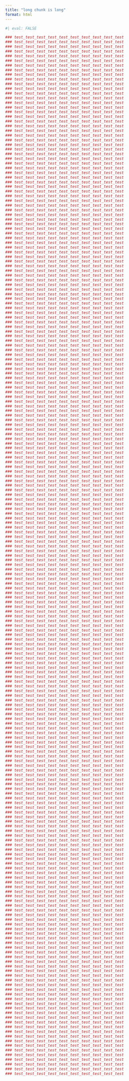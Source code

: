 ```yaml
---
title: "long chunk is long"
format: html
---
```


```r
#| eval: FALSE

### test_test_test_test_test_test_test_test_test_test
### test_test_test_test_test_test_test_test_test_test
### test_test_test_test_test_test_test_test_test_test
### test_test_test_test_test_test_test_test_test_test
### test_test_test_test_test_test_test_test_test_test
### test_test_test_test_test_test_test_test_test_test
### test_test_test_test_test_test_test_test_test_test
### test_test_test_test_test_test_test_test_test_test
### test_test_test_test_test_test_test_test_test_test
### test_test_test_test_test_test_test_test_test_test
### test_test_test_test_test_test_test_test_test_test
### test_test_test_test_test_test_test_test_test_test
### test_test_test_test_test_test_test_test_test_test
### test_test_test_test_test_test_test_test_test_test
### test_test_test_test_test_test_test_test_test_test
### test_test_test_test_test_test_test_test_test_test
### test_test_test_test_test_test_test_test_test_test
### test_test_test_test_test_test_test_test_test_test
### test_test_test_test_test_test_test_test_test_test
### test_test_test_test_test_test_test_test_test_test
### test_test_test_test_test_test_test_test_test_test
### test_test_test_test_test_test_test_test_test_test
### test_test_test_test_test_test_test_test_test_test
### test_test_test_test_test_test_test_test_test_test
### test_test_test_test_test_test_test_test_test_test
### test_test_test_test_test_test_test_test_test_test
### test_test_test_test_test_test_test_test_test_test
### test_test_test_test_test_test_test_test_test_test
### test_test_test_test_test_test_test_test_test_test
### test_test_test_test_test_test_test_test_test_test
### test_test_test_test_test_test_test_test_test_test
### test_test_test_test_test_test_test_test_test_test
### test_test_test_test_test_test_test_test_test_test
### test_test_test_test_test_test_test_test_test_test
### test_test_test_test_test_test_test_test_test_test
### test_test_test_test_test_test_test_test_test_test
### test_test_test_test_test_test_test_test_test_test
### test_test_test_test_test_test_test_test_test_test
### test_test_test_test_test_test_test_test_test_test
### test_test_test_test_test_test_test_test_test_test
### test_test_test_test_test_test_test_test_test_test
### test_test_test_test_test_test_test_test_test_test
### test_test_test_test_test_test_test_test_test_test
### test_test_test_test_test_test_test_test_test_test
### test_test_test_test_test_test_test_test_test_test
### test_test_test_test_test_test_test_test_test_test
### test_test_test_test_test_test_test_test_test_test
### test_test_test_test_test_test_test_test_test_test
### test_test_test_test_test_test_test_test_test_test
### test_test_test_test_test_test_test_test_test_test
### test_test_test_test_test_test_test_test_test_test
### test_test_test_test_test_test_test_test_test_test
### test_test_test_test_test_test_test_test_test_test
### test_test_test_test_test_test_test_test_test_test
### test_test_test_test_test_test_test_test_test_test
### test_test_test_test_test_test_test_test_test_test
### test_test_test_test_test_test_test_test_test_test
### test_test_test_test_test_test_test_test_test_test
### test_test_test_test_test_test_test_test_test_test
### test_test_test_test_test_test_test_test_test_test
### test_test_test_test_test_test_test_test_test_test
### test_test_test_test_test_test_test_test_test_test
### test_test_test_test_test_test_test_test_test_test
### test_test_test_test_test_test_test_test_test_test
### test_test_test_test_test_test_test_test_test_test
### test_test_test_test_test_test_test_test_test_test
### test_test_test_test_test_test_test_test_test_test
### test_test_test_test_test_test_test_test_test_test
### test_test_test_test_test_test_test_test_test_test
### test_test_test_test_test_test_test_test_test_test
### test_test_test_test_test_test_test_test_test_test
### test_test_test_test_test_test_test_test_test_test
### test_test_test_test_test_test_test_test_test_test
### test_test_test_test_test_test_test_test_test_test
### test_test_test_test_test_test_test_test_test_test
### test_test_test_test_test_test_test_test_test_test
### test_test_test_test_test_test_test_test_test_test
### test_test_test_test_test_test_test_test_test_test
### test_test_test_test_test_test_test_test_test_test
### test_test_test_test_test_test_test_test_test_test
### test_test_test_test_test_test_test_test_test_test
### test_test_test_test_test_test_test_test_test_test
### test_test_test_test_test_test_test_test_test_test
### test_test_test_test_test_test_test_test_test_test
### test_test_test_test_test_test_test_test_test_test
### test_test_test_test_test_test_test_test_test_test
### test_test_test_test_test_test_test_test_test_test
### test_test_test_test_test_test_test_test_test_test
### test_test_test_test_test_test_test_test_test_test
### test_test_test_test_test_test_test_test_test_test
### test_test_test_test_test_test_test_test_test_test
### test_test_test_test_test_test_test_test_test_test
### test_test_test_test_test_test_test_test_test_test
### test_test_test_test_test_test_test_test_test_test
### test_test_test_test_test_test_test_test_test_test
### test_test_test_test_test_test_test_test_test_test
### test_test_test_test_test_test_test_test_test_test
### test_test_test_test_test_test_test_test_test_test
### test_test_test_test_test_test_test_test_test_test
### test_test_test_test_test_test_test_test_test_test
### test_test_test_test_test_test_test_test_test_test
### test_test_test_test_test_test_test_test_test_test
### test_test_test_test_test_test_test_test_test_test
### test_test_test_test_test_test_test_test_test_test
### test_test_test_test_test_test_test_test_test_test
### test_test_test_test_test_test_test_test_test_test
### test_test_test_test_test_test_test_test_test_test
### test_test_test_test_test_test_test_test_test_test
### test_test_test_test_test_test_test_test_test_test
### test_test_test_test_test_test_test_test_test_test
### test_test_test_test_test_test_test_test_test_test
### test_test_test_test_test_test_test_test_test_test
### test_test_test_test_test_test_test_test_test_test
### test_test_test_test_test_test_test_test_test_test
### test_test_test_test_test_test_test_test_test_test
### test_test_test_test_test_test_test_test_test_test
### test_test_test_test_test_test_test_test_test_test
### test_test_test_test_test_test_test_test_test_test
### test_test_test_test_test_test_test_test_test_test
### test_test_test_test_test_test_test_test_test_test
### test_test_test_test_test_test_test_test_test_test
### test_test_test_test_test_test_test_test_test_test
### test_test_test_test_test_test_test_test_test_test
### test_test_test_test_test_test_test_test_test_test
### test_test_test_test_test_test_test_test_test_test
### test_test_test_test_test_test_test_test_test_test
### test_test_test_test_test_test_test_test_test_test
### test_test_test_test_test_test_test_test_test_test
### test_test_test_test_test_test_test_test_test_test
### test_test_test_test_test_test_test_test_test_test
### test_test_test_test_test_test_test_test_test_test
### test_test_test_test_test_test_test_test_test_test
### test_test_test_test_test_test_test_test_test_test
### test_test_test_test_test_test_test_test_test_test
### test_test_test_test_test_test_test_test_test_test
### test_test_test_test_test_test_test_test_test_test
### test_test_test_test_test_test_test_test_test_test
### test_test_test_test_test_test_test_test_test_test
### test_test_test_test_test_test_test_test_test_test
### test_test_test_test_test_test_test_test_test_test
### test_test_test_test_test_test_test_test_test_test
### test_test_test_test_test_test_test_test_test_test
### test_test_test_test_test_test_test_test_test_test
### test_test_test_test_test_test_test_test_test_test
### test_test_test_test_test_test_test_test_test_test
### test_test_test_test_test_test_test_test_test_test
### test_test_test_test_test_test_test_test_test_test
### test_test_test_test_test_test_test_test_test_test
### test_test_test_test_test_test_test_test_test_test
### test_test_test_test_test_test_test_test_test_test
### test_test_test_test_test_test_test_test_test_test
### test_test_test_test_test_test_test_test_test_test
### test_test_test_test_test_test_test_test_test_test
### test_test_test_test_test_test_test_test_test_test
### test_test_test_test_test_test_test_test_test_test
### test_test_test_test_test_test_test_test_test_test
### test_test_test_test_test_test_test_test_test_test
### test_test_test_test_test_test_test_test_test_test
### test_test_test_test_test_test_test_test_test_test
### test_test_test_test_test_test_test_test_test_test
### test_test_test_test_test_test_test_test_test_test
### test_test_test_test_test_test_test_test_test_test
### test_test_test_test_test_test_test_test_test_test
### test_test_test_test_test_test_test_test_test_test
### test_test_test_test_test_test_test_test_test_test
### test_test_test_test_test_test_test_test_test_test
### test_test_test_test_test_test_test_test_test_test
### test_test_test_test_test_test_test_test_test_test
### test_test_test_test_test_test_test_test_test_test
### test_test_test_test_test_test_test_test_test_test
### test_test_test_test_test_test_test_test_test_test
### test_test_test_test_test_test_test_test_test_test
### test_test_test_test_test_test_test_test_test_test
### test_test_test_test_test_test_test_test_test_test
### test_test_test_test_test_test_test_test_test_test
### test_test_test_test_test_test_test_test_test_test
### test_test_test_test_test_test_test_test_test_test
### test_test_test_test_test_test_test_test_test_test
### test_test_test_test_test_test_test_test_test_test
### test_test_test_test_test_test_test_test_test_test
### test_test_test_test_test_test_test_test_test_test
### test_test_test_test_test_test_test_test_test_test
### test_test_test_test_test_test_test_test_test_test
### test_test_test_test_test_test_test_test_test_test
### test_test_test_test_test_test_test_test_test_test
### test_test_test_test_test_test_test_test_test_test
### test_test_test_test_test_test_test_test_test_test
### test_test_test_test_test_test_test_test_test_test
### test_test_test_test_test_test_test_test_test_test
### test_test_test_test_test_test_test_test_test_test
### test_test_test_test_test_test_test_test_test_test
### test_test_test_test_test_test_test_test_test_test
### test_test_test_test_test_test_test_test_test_test
### test_test_test_test_test_test_test_test_test_test
### test_test_test_test_test_test_test_test_test_test
### test_test_test_test_test_test_test_test_test_test
### test_test_test_test_test_test_test_test_test_test
### test_test_test_test_test_test_test_test_test_test
### test_test_test_test_test_test_test_test_test_test
### test_test_test_test_test_test_test_test_test_test
### test_test_test_test_test_test_test_test_test_test
### test_test_test_test_test_test_test_test_test_test
### test_test_test_test_test_test_test_test_test_test
### test_test_test_test_test_test_test_test_test_test
### test_test_test_test_test_test_test_test_test_test
### test_test_test_test_test_test_test_test_test_test
### test_test_test_test_test_test_test_test_test_test
### test_test_test_test_test_test_test_test_test_test
### test_test_test_test_test_test_test_test_test_test
### test_test_test_test_test_test_test_test_test_test
### test_test_test_test_test_test_test_test_test_test
### test_test_test_test_test_test_test_test_test_test
### test_test_test_test_test_test_test_test_test_test
### test_test_test_test_test_test_test_test_test_test
### test_test_test_test_test_test_test_test_test_test
### test_test_test_test_test_test_test_test_test_test
### test_test_test_test_test_test_test_test_test_test
### test_test_test_test_test_test_test_test_test_test
### test_test_test_test_test_test_test_test_test_test
### test_test_test_test_test_test_test_test_test_test
### test_test_test_test_test_test_test_test_test_test
### test_test_test_test_test_test_test_test_test_test
### test_test_test_test_test_test_test_test_test_test
```
